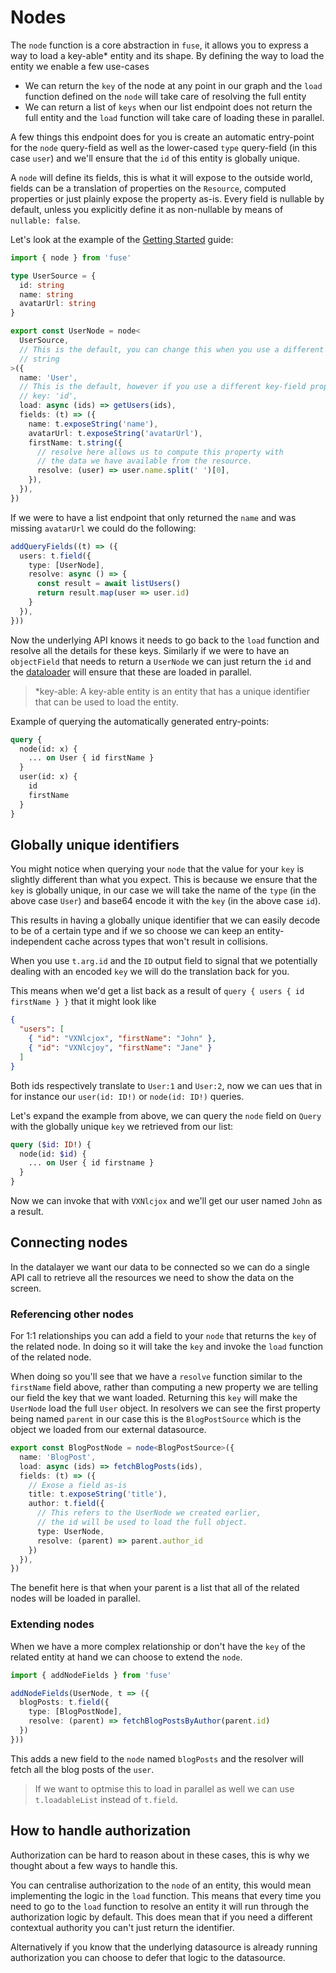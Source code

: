 
# Nodes

The `node` function is a core abstraction in `fuse`, it allows you to express a way to load
a key-able* entity and its shape. By defining the way to load the entity we enable a few use-cases

- We can return the `key` of the node at any point in our graph and the `load` function defined on the `node` will take care of resolving the full entity
- We can return a list of `keys` when our list endpoint does not return the full entity and the `load` function will take care of loading these in parallel.

A few things this endpoint does for you is create an automatic entry-point for the `node` query-field as well as the lower-cased `type` query-field (in this case `user`) and
we'll ensure that the `id` of this entity is globally unique.

A `node` will define its <Explain>fields</Explain>, this is what it will expose to the outside world, <Explain>fields</Explain> can be a
translation of properties on the `Resource`, computed properties or just plainly expose the property as-is. Every field is <Explain term='nullability'>nullable</Explain> by default,
unless you explicitly define it as non-nullable by means of `nullable: false`.

Let's look at the example of the [Getting Started](../index.mdx) guide:

```ts
import { node } from 'fuse'

type UserSource = {
  id: string
  name: string
  avatarUrl: string
}

export const UserNode = node<
  UserSource,
  // This is the default, you can change this when you use a different type, like number.
  // string
>({
  name: 'User',
  // This is the default, however if you use a different key-field property you can change this.
  // key: 'id',
  load: async (ids) => getUsers(ids),
  fields: (t) => ({
    name: t.exposeString('name'),
    avatarUrl: t.exposeString('avatarUrl'),
    firstName: t.string({
      // resolve here allows us to compute this property with
      // the data we have available from the resource.
      resolve: (user) => user.name.split(' ')[0],
    }),
  }),
})
```

If we were to have a list endpoint that only returned the `name` and was missing `avatarUrl` we could do the following:

```ts
addQueryFields((t) => ({
  users: t.field({
    type: [UserNode],
    resolve: async () => {
      const result = await listUsers()
      return result.map(user => user.id)
    }
  }),
}))
```

Now the underlying API knows it needs to go back to the `load` function and resolve all the details for these keys.
Similarly if we were to have an `objectField` that needs to return a `UserNode` we can just return the `id` and
the [dataloader](https://github.com/graphql/dataloader) will ensure that these are loaded in parallel.

> *key-able: A key-able entity is an entity that has a unique identifier that can be used to load the entity.

Example of querying the automatically generated entry-points:

```graphql
query {
  node(id: x) {
    ... on User { id firstName }
  }
  user(id: x) {
    id
    firstName
  }
}
```

## Globally unique identifiers

You might notice when querying your `node` that the value for your `key` is slightly different
than what you expect. This is because we ensure that the `key` is globally unique, in our case
we will take the name of the `type` (in the above case `User`) and base64 encode it with the
`key` (in the above case `id`).

This results in having a globally unique identifier that we can easily decode to be of a certain type
and if we so choose we can keep an entity-independent cache across types that won't result in collisions.

When you use `t.arg.id` and the `ID` output field to signal that we potentially dealing with an encoded `key`
we will do the translation back for you.

This means when we'd get a list back as a result of `query { users { id firstName } }` that it might look like

```json
{
  "users": [
    { "id": "VXNlcjox", "firstName": "John" },
    { "id": "VXNlcjoy", "firstName": "Jane" }
  ]
}
```

Both ids respectively translate to `User:1` and `User:2`, now we can ues that in for instance our
`user(id: ID!)` or `node(id: ID!)` queries.

Let's expand the example from above, we can query the `node` field on `Query` with the globally unique `key` we
retrieved from our list:

```graphql
query ($id: ID!) {
  node(id: $id) {
    ... on User { id firstname }
  }
}
```

Now we can invoke that with `VXNlcjox` and we'll get our user named `John` as a result.

## Connecting nodes

In the datalayer we want our data to be connected so we can do a single API call to retrieve
all the resources we need to show the data on the screen.

### Referencing other nodes

For 1:1 relationships you can add a field to your `node` that returns the `key` of the related node.
In doing so it will take the `key` and invoke the `load` function of the related node.

When doing so you'll see that we have a `resolve` function similar to the `firstName` field above,
rather than computing a new property we are telling our field the key that we want loaded. Returning
this `key` will make the `UserNode` load the full `User` object. In resolvers we can see the first property
being named `parent` in our case this is the `BlogPostSource` which is the object we loaded from our
external datasource.

```ts
export const BlogPostNode = node<BlogPostSource>({
  name: 'BlogPost',
  load: async (ids) => fetchBlogPosts(ids),
  fields: (t) => ({
    // Exose a field as-is
    title: t.exposeString('title'),
    author: t.field({
      // This refers to the UserNode we created earlier,
      // the id will be used to load the full object.
      type: UserNode,
      resolve: (parent) => parent.author_id
    })
  }),
})
```

The benefit here is that when your parent is a list that all of the related nodes will be loaded in parallel.

### Extending nodes

When we have a more complex relationship or don't have the `key` of the related entity at hand we can choose to
extend the `node`.

```ts
import { addNodeFields } from 'fuse'

addNodeFields(UserNode, t => ({
  blogPosts: t.field({
    type: [BlogPostNode],
    resolve: (parent) => fetchBlogPostsByAuthor(parent.id)
  })
}))
```

This adds a new field to the `node` named `blogPosts` and the resolver will fetch all
the blog posts of the `user`.

> If we want to optmise this to load in parallel as well we can use `t.loadableList` instead of `t.field`.

## How to handle authorization

Authorization can be hard to reason about in these cases, this is why
we thought about a few ways to handle this.

You can centralise authorization to the `node` of an entity, this would mean
implementing the logic in the `load` function. This means that every time
you need to go to the `load` function to resolve an entity it will run
through the authorization logic by default. This does mean that if you need
a different contextual authority you can't just return the identifier.

Alternatively if you know that the underlying datasource is already
running authorization you can choose to defer that logic to the datasource.
